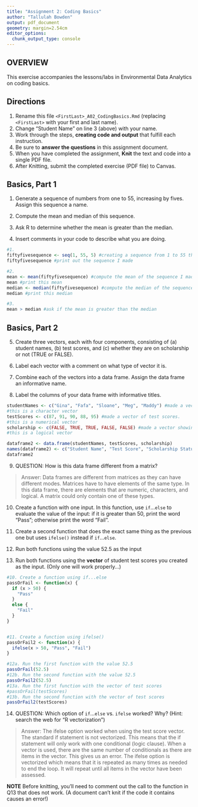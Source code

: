 ```yaml
---
title: "Assignment 2: Coding Basics"
author: "Tallulah Bowden"
output: pdf_document
geometry: margin=2.54cm
editor_options: 
  chunk_output_type: console
---
```


## OVERVIEW

This exercise accompanies the lessons/labs in Environmental Data Analytics on coding basics.

## Directions

1.  Rename this file `<FirstLast>_A02_CodingBasics.Rmd` (replacing `<FirstLast>` with your first and last name).
2.  Change "Student Name" on line 3 (above) with your name.
3.  Work through the steps, **creating code and output** that fulfill each instruction.
4.  Be sure to **answer the questions** in this assignment document.
5.  When you have completed the assignment, **Knit** the text and code into a single PDF file.
6.  After Knitting, submit the completed exercise (PDF file) to Canvas.

## Basics, Part 1

1.  Generate a sequence of numbers from one to 55, increasing by fives. Assign this sequence a name.

2.  Compute the mean and median of this sequence.

3.  Ask R to determine whether the mean is greater than the median.

4.  Insert comments in your code to describe what you are doing.

```r
#1. 
fiftyfivesequence <- seq(1, 55, 5) #creating a sequence from 1 to 55 that increases by fives
fiftyfivesequence #print out the sequence I made

#2. 
mean <- mean(fiftyfivesequence) #compute the mean of the sequence I made
mean #print this mean
median <- median(fiftyfivesequence) #compute the median of the sequence I made
median #print this median

#3. 
mean > median #ask if the mean is greater than the median

```

## Basics, Part 2

5.  Create three vectors, each with four components, consisting of (a) student names, (b) test scores, and (c) whether they are on scholarship or not (TRUE or FALSE).

6.  Label each vector with a comment on what type of vector it is.

7.  Combine each of the vectors into a data frame. Assign the data frame an informative name.

8.  Label the columns of your data frame with informative titles.

```r
studentNames <- c("Gina", "Fafa", "Sloane", "Meg", "Maddy") #made a vector of student names. 
#this is a character vector
testScores <- c(87, 91, 90, 88, 95) #made a vector of test scores. 
#this is a numerical vector
scholarship <- c(FALSE, TRUE, TRUE, FALSE, FALSE) #made a vector showing whether they are on scholarship or not. 
#this is a logical vector

dataframe2 <- data.frame(studentNames, testScores, scholarship)
names(dataframe2) <- c("Student Name", "Test Score", "Scholarship Status")
dataframe2
```

9.  QUESTION: How is this data frame different from a matrix?

> Answer: Data frames are different from matrices as they can have different modes. Matrices have to have elements of the same type. In this data frame, there are elements that are numeric, characters, and logical. A matrix could only contain one of these types.

10. Create a function with one input. In this function, use `if`...`else` to evaluate the value of the input: if it is greater than 50, print the word "Pass"; otherwise print the word "Fail". 

11. Create a second function that does the exact same thing as the previous one but uses `ifelse()` instead if `if`...`else `. 

12. Run both functions using the value 52.5 as the input

13. Run both functions using the **vector** of student test scores you created as the input. (Only one will work properly...)

```r
#10. Create a function using if...else
passOrFail <- function(x) {
  if (x > 50) {
    "Pass"
  }
  else {
    "Fail"
  }
}


#11. Create a function using ifelse()
passOrFail2 <- function(x) {
  ifelse(x > 50, "Pass", "Fail")
}

#12a. Run the first function with the value 52.5
passOrFail(52.5)
#12b. Run the second function with the value 52.5
passOrFail2(52.5)
#13a. Run the first function with the vector of test scores
#passOrFail(testScores)
#13b. Run the second function with the vector of test scores
passOrFail2(testScores)
```

14. QUESTION: Which option of `if`...`else` vs. `ifelse` worked? Why? (Hint: search the web for "R vectorization")

> Answer: The ifelse option worked when using the test score vector. The standard if statement is not vectorized. This means that the if statement will only work with one conditional (logic clause). When a vector is used, there are the same number of conditionals as there are items in the vector. This gives us an error. The ifelse option is vectorized which means that it is repeated as many times as needed to end the loop. It will repeat until all items in the vector have been assessed. 


**NOTE** Before knitting, you'll need to comment out the call to the function in Q13 that does not work. (A document can't knit if the code it contains causes an error!)